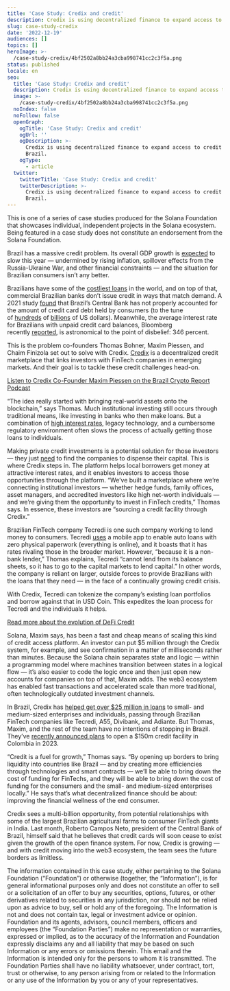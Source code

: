 ```yaml
---
title: 'Case Study: Credix and credit'
description: Credix is using decentralized finance to expand access to credit in Brazil.
slug: case-study-credix
date: '2022-12-19'
audiences: []
topics: []
heroImage: >-
  /case-study-credix/4bf2502a8bb24a3cba998741cc2c3f5a.png
status: published
locale: en
seo:
  title: 'Case Study: Credix and credit'
  description: Credix is using decentralized finance to expand access to credit in Brazil.
  image: >-
    /case-study-credix/4bf2502a8bb24a3cba998741cc2c3f5a.png
  noIndex: false
  noFollow: false
  openGraph:
    ogTitle: 'Case Study: Credix and credit'
    ogUrl: ''
    ogDescription: >-
      Credix is using decentralized finance to expand access to credit in
      Brazil.
    ogType:
      - article
  twitter:
    twitterTitle: 'Case Study: Credix and credit'
    twitterDescription: >-
      Credix is using decentralized finance to expand access to credit in
      Brazil.
---
```


This is one of a series of case studies produced for the Solana Foundation that showcases individual, independent projects in the Solana ecosystem. Being featured in a case study does not constitute an endorsement from the Solana Foundation.

Brazil has a massive credit problem. Its overall GDP growth is [expected](https://www.oecd.org/economy/brazil-economic-snapshot/?ref=solana.ghost.io) to slow this year — undermined by rising inflation, spillover effects from the Russia-Ukraine War, and other financial constraints — and the situation for Brazilian consumers isn’t any better.

Brazilians have some of the [costliest loans](https://www.americasquarterly.org/article/four-reasons-for-brazils-credit-dysfunction-and-how-to-fix-it-2/?ref=solana.ghost.io) in the world, and on top of that, commercial Brazilian banks don’t issue credit in ways that match demand. A 2021 study [found](https://www.sciencedirect.com/science/article/pii/S2214635021000046?ref=solana.ghost.io) that Brazil’s Central Bank has not properly accounted for the amount of credit card debt held by consumers (to the tune of [hundreds](https://www.wsj.com/articles/brazils-central-bank-intensifies-battle-against-sky-high-borrowing-costs-11651051801?ref=solana.ghost.io) of [billions](https://brazilian.report/liveblog/2022/02/09/revolving-credit-card-debt/?ref=solana.ghost.io) of US dollars). Meanwhile, the average interest rate for Brazilians with unpaid credit card balances, Bloomberg recently [reported](https://www.bloomberg.com/news/articles/2022-03-11/in-brazil-346-credit-card-rates-are-choking-the-economy?ref=solana.ghost.io), is astronomical to the point of disbelief: 346 percent.

This is the problem co-founders Thomas Bohner, Maxim Piessen, and Chaim Finizola set out to solve with Credix. [Credix](https://credix.finance/?ref=solana.ghost.io) is a decentralized credit marketplace that links investors with FinTech companies in emerging markets. And their goal is to tackle these credit challenges head-on.

[Listen to Credix Co-Founder Maxim Piessen on the Brazil Crypto Report Podcast](https://open.substack.com/pub/brazilcrypto/p/bcr-podcast-24-maxim-piessen-on-how?utm_campaign=post&utm_medium=web&ref=solana.ghost.io)

“The idea really started with bringing real-world assets onto the blockchain,” says Thomas. Much institutional investing still occurs through traditional means, like investing in banks who then make loans. But a combination of [high interest rates](https://docs.credix.finance/general/abstract-and-thesis?ref=solana.ghost.io), legacy technology, and a cumbersome regulatory environment often slows the process of actually getting those loans to individuals.

Making private credit investments is a potential solution for those investors — they just [need](https://www.institutionalinvestor.com/article/b1sh429dtz72v1/Private-Credit-The-1-Trillion-New-40-Opportunity?ref=solana.ghost.io) to find the companies to dispense their capital. This is where Credix steps in. The platform helps local borrowers get money at attractive interest rates, and it enables investors to access those opportunities through the platform. “We’ve built a marketplace where we’re connecting institutional investors — whether hedge funds, family offices, asset managers, and accredited investors like high net-worth individuals — and we’re giving them the opportunity to invest in FinTech credits,” Thomas says. In essence, these investors are “sourcing a credit facility through Credix.”

Brazilian FinTech company Tecredi is one such company working to lend money to consumers. Tecredi [uses](https://www.tecredi.com.br/?ref=solana.ghost.io) a mobile app to enable auto loans with zero physical paperwork (everything is online), and it boasts that it has rates rivaling those in the broader market. However, “because it is a non-bank lender,” Thomas explains, Tecredi “cannot lend from its balance sheets, so it has to go to the capital markets to lend capital.” In other words, the company is reliant on larger, outside forces to provide Brazilians with the loans that they need — in the face of a continually growing credit crisis.

With Credix, Tecredi can tokenize the company’s existing loan portfolios and borrow against that in USD Coin. This expedites the loan process for Tecredi and the individuals it helps.

[Read more about the evolution of DeFi Credit](https://blockworks.co/what-is-defi-credit-the-evolution-of-on-chain-lending/?ref=solana.ghost.io)

Solana, Maxim says, has been a fast and cheap means of scaling this kind of credit access platform. An investor can put $5 million through the Credix system, for example, and see confirmation in a matter of milliseconds rather than minutes. Because the Solana chain separates state and logic — within a programming model where machines transition between states in a logical flow — it’s also easier to code the logic once and then just open new accounts for companies on top of that, Maxim adds. The web3 ecosystem has enabled fast transactions and accelerated scale than more traditional, often technologically outdated investment channels.

In Brazil, Credix has [helped get over $25 million in loans](https://www.axios.com/pro/fintech-deals/2022/09/06/credix-finance-raise-11-25m?ref=solana.ghost.io) to small- and medium-sized enterprises and individuals, passing through Brazilian FinTech companies like Tecredi, A55, Divibank, and Adiante. But Thomas, Maxim, and the rest of the team have no intentions of stopping in Brazil. They’ve [recently announced plans](https://www.coindesk.com/business/2022/11/01/defi-debt-marketplace-credix-to-open-a-150m-stablecoin-credit-pool-to-digital-lender-clave/?ref=solana.ghost.io) to open a $150m credit facility in Colombia in 2023.

“Credit is a fuel for growth,” Thomas says. “By opening up borders to bring liquidity into countries like Brazil — and by creating more efficiencies through technologies and smart contracts — we’ll be able to bring down the cost of funding for FinTechs, and they will be able to bring down the cost of funding for the consumers and the small- and medium-sized enterprises locally.” He says that’s what decentralized finance should be about: improving the financial wellness of the end consumer.

Credix sees a multi-billion opportunity, from potential relationships with some of the largest Brazilian agricultural farms to consumer FinTech giants in India. Last month, Roberto Campos Neto, president of the Central Bank of Brazil, himself said that he believes that credit cards will soon cease to exist given the growth of the open finance system. For now, Credix is growing — and with credit moving into the web3 ecosystem, the team sees the future borders as limitless.

The information contained in this case study, either pertaining to the Solana Foundation (“Foundation”) or otherwise (together, the “Information”), is for general informational purposes only and does not constitute an offer to sell or a solicitation of an offer to buy any securities, options, futures, or other derivatives related to securities in any jurisdiction, nor should not be relied upon as advice to buy, sell or hold any of the foregoing. The Information is not and does not contain tax, legal or investment advice or opinion. Foundation and its agents, advisors, council members, officers and employees (the “Foundation Parties”) make no representation or warranties, expressed or implied, as to the accuracy of the Information and Foundation expressly disclaims any and all liability that may be based on such Information or any errors or omissions therein. This email and the Information is intended only for the persons to whom it is transmitted. The Foundation Parties shall have no liability whatsoever, under contract, tort, trust or otherwise, to any person arising from or related to the Information or any use of the Information by you or any of your representatives.
